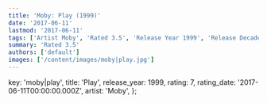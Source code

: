 ```yaml
---
title: 'Moby: Play (1999)'
date: '2017-06-11'
lastmod: '2017-06-11'
tags: ['Artist Moby', 'Rated 3.5', 'Release Year 1999', 'Release Decade 1990']
summary: 'Rated 3.5'
authors: ['default']
images: ['/content/images/moby|play.jpg']
---
```


  key: 'moby|play',
  title: 'Play',
  release_year: 1999,
  rating: 7,
  rating_date: '2017-06-11T00:00:00.000Z',
  artist: 'Moby',
};

<MusicRating data={data} />
